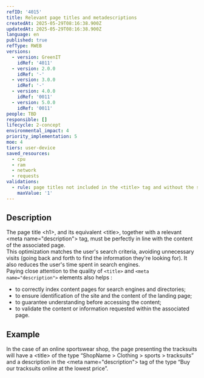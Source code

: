 ```yaml
---
refID: '4015'
title: Relevant page titles and metadescriptions
createdAt: 2025-05-29T08:16:38.900Z
updatedAt: 2025-05-29T08:16:38.900Z
language: en
published: true
refType: RWEB
versions:
  - version: GreenIT
    idRef: '4011'
  - version: 2.0.0
    idRef: '-'
  - version: 3.0.0
    idRef: '-'
  - version: 4.0.0
    idRef: '0011'
  - version: 5.0.0
    idRef: '0011'
people: TBD
responsible: []
lifecycle: 2-concept
environmental_impact: 4
priority_implementation: 5
moe: 4
tiers: user-device
saved_resources:
  - cpu
  - ram
  - network
  - requests
validations:
  - rule: page titles not included in the <title> tag and without the site name
    maxValue: '1'
---
```


## Description

The page title \<h1>, and its equivalent \<title>, together with a relevant \<meta name="description"> tag, must be perfectly in line with the content of the associated page.\
This optimization matches the user's search criteria, avoiding unnecessary visits (going back and forth to find the information they're looking for). It also reduces the user's time spent in search engines.\
Paying close attention to the quality of `<title>` and `<meta name="description">` elements also helps :

* to correctly index content pages for search engines and directories;
* to ensure identification of the site and the content of the landing page;
* to guarantee understanding before accessing the content;
* to validate the content or information requested within the associated page.

## Example

In the case of an online sportswear shop, the page presenting the tracksuits will have a \<title> of the type “ShopName > Clothing > sports > tracksuits” and a description in the \<meta name="description"> tag of the type “Buy our tracksuits online at the lowest price”.
